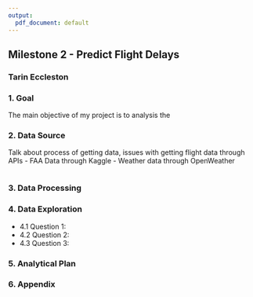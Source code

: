 ```yaml
---
output:
  pdf_document: default
---
```

## Milestone 2 - Predict Flight Delays
### Tarin Eccleston

### 1. Goal

The main objective of my project is to analysis the 


### 2. Data Source

Talk about process of getting data, issues with getting flight data through APIs
- FAA Data through Kaggle
- Weather data through OpenWeather

```r

```

### 3. Data Processing



### 4. Data Exploration

- 4.1 Question 1:
- 4.2 Question 2:
- 4.3 Question 3:

### 5. Analytical Plan


### 6. Appendix